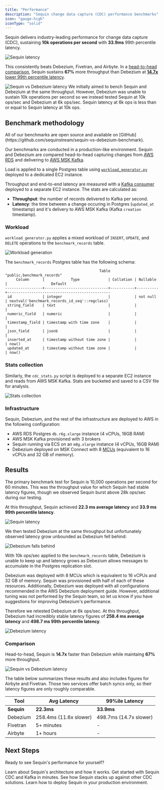 ```yaml
---
title: "Performance"
description: "Sequin change data capture (CDC) performance benchmarks"
icon: "gauge-high"
iconType: "solid"
---
```


Sequin delivers industry-leading performance for change data capture (CDC), sustaining **10k operations per second** with **33.9ms** 99th percentile latency. 

<Frame>
  <img src="/images/performance/sequin-latency.png" alt="Sequin latency" />
</Frame>

This consistently beats Debezium, Fivetran, and Airbyte. In a [head-to-head comparison](https://github.com/sequinstream/sequin-vs-debezium-benchmark), Sequin sustains **67%** more throughput than Debezium at [**14.7x** lower 99th percentile latency](#comparison).

<Frame>
  <img src="/images/performance/sequin-vs-debezium-latency.png" alt="Sequin vs Debezium latency" />
</Frame>

<Note>
  We initially aimed to bench Sequin and Debezium at the same throughput. However, Debezium was unable to sustain 10k operations per second so we instead tested Sequin at 10k ops/sec and Debezium at 6k ops/sec. Sequin latency at 6k ops is less than or equal to Sequin latency at 10k ops.
</Note>

## Benchmark methodology

<Info>
  All of our benchmarks are open source and available on [GitHub](https://github.com/sequinstream/sequin-vs-debezium-benchmark).
</Info>

Our benchmarks are conducted in a production-like environment. Sequin and Debezium are compared head-to-head capturing changes from [AWS RDS](https://aws.amazon.com/rds/) and delivering to [AWS MSK Kafka](https://aws.amazon.com/msk/).

Load is applied to a single Postgres table using [`workload_generator.py`](https://github.com/sequinstream/sequin-vs-debezium-benchmark/blob/main/workload_generator.py) deployed to a dedicated EC2 instance.

Throughput and end-to-end latency are measured with a [Kafka consumer](https://github.com/sequinstream/sequin-vs-debezium-benchmark/blob/main/cdc_stats.py) deployed to a separate EC2 instance. The stats are calculated as:
* **Throughput**: the number of records delivered to Kafka per second.
* **Latency**: the time between a change occuring in Postgres (`updated_at` timestamp) and it's delivery to AWS MSK Kafka (Kafka `creation` timestamp).

### Workload

`workload_generator.py` applies a mixed workload of `INSERT`, `UPDATE`, and `DELETE` operations to the `benchmark_records` table.

<Frame>
  <img src="/images/performance/workload-generation.png" alt="Workload generation" />
</Frame>

The `benchmark_records` Postgres table has the following schema:

```
                                           Table "public.benchmark_records"
     Column      |            Type             | Collation | Nullable |                    Default
-----------------+-----------------------------+-----------+----------+-----------------------------------------------
 id              | integer                     |           | not null | nextval('benchmark_records_id_seq'::regclass)
 string_field    | text                        |           |          |
 numeric_field   | numeric                     |           |          |
 timestamp_field | timestamp with time zone    |           |          |
 json_field      | jsonb                       |           |          |
 inserted_at     | timestamp without time zone |           |          | now()
 updated_at      | timestamp without time zone |           |          | now()
```

### Stats collection

Similarly, the `cdc_stats.py` script is deployed to a separate EC2 instance and reads from AWS MSK Kafka. Stats are bucketed and saved to a CSV file for analysis.

<Frame>
  <img src="/images/performance/cdc-stats.png" alt="Stats collection" />
</Frame>

### Infrastructure

Sequin, Debezium, and the rest of the infrastructure are deployed to AWS in the following configuration:

- AWS RDS Postgres `db.r6g.xlarge` instance (4 vCPUs, 16GB RAM)
- AWS MSK Kafka provisioned with 3 brokers
- Sequin running via ECS on an `m8g.xlarge` instance (4 vCPUs, 16GB RAM)
- Debezium deployed on MSK Connect with 8 [MCUs](https://docs.aws.amazon.com/msk/latest/developerguide/msk-connect-capacity.html) (equivalent to 16 vCPUs and 32 GB of memory).

## Results

The primary benchmark test for Sequin is 10,000 operations per second for 60 minutes. This was the throughput value for which Sequin had stable latency figures, though we observed Sequin burst above 28k ops/sec during our testing.

At this throughput, Sequin achieved **22.3 ms average latency** and **33.9 ms 99th percentile latency**.

<Frame>
  <img src="/images/performance/sequin-latency.png" alt="Sequin latency" />
</Frame>

We then tested Debezium at the same throughput but unfortunately observed latency grow unbounded as Debezium fell behind:

<Frame>
  <img src="/images/performance/debezium-falls-behind.png" alt="Debezium falls behind" />
</Frame>

With 10k ops/sec applied to the `benchmark_records` table, Debezium is unable to keep up and latency grows as Debezium allows messages to accumulate in the Postgres replication slot.

<Note>
  Debezium was deployed with 8 MCUs which is equivalent to 16 vCPUs and 32 GB of memory. Sequin was provisioned with half of each of these resources. Additionally, Debezium was deployed with all configurations recommended in the AWS Debezium deployment guide. However, additional tuning was not performed by the Sequin team, so let us know if you have suggestions for improving Debezium's performance.
</Note>

Therefore we retested Debezium at 6k ops/sec. At this throughput, Debezium had incredibly stable latency figures of **258.4 ms average latency** and **498.7 ms 99th percentile latency**. 

<Frame>
  <img src="/images/performance/debezium-latency.png" alt="Debezium latency" />
</Frame>


### Comparison

Head-to-head, Sequin is **14.7x** faster than Debezium while maintaing **67%** more throughput.

<Frame>
  <img src="/images/performance/sequin-vs-debezium-latency.png" alt="Sequin vs Debezium latency" />
</Frame>

The table below summarizes these results and also includes figures for Airbyte and Fivetran. Those two services offer batch syncs only, so their latency figures are only roughly comparable.

| Tool | Avg Latency | 99%ile Latency |
|------|-------------|----------------|
| **Sequin** | **22.3ms** | **33.9ms** |
| Debezium | 258.4ms (11.6x slower) | 498.7ms (14.7x slower) |
| Fivetran | 5+ minutes | - |
| Airbyte | 1+ hours | - |

## Next Steps

Ready to see Sequin's performance for yourself?

<CardGroup cols={2}>
  <Card title="What is Sequin?" icon="elephant" href="/introduction">
    Learn about Sequin's architecture and how it works.
  </Card>
  <Card title="Quickstart with Kafka" icon="bolt" href="/quickstart/kafka">
    Get started with Sequin CDC and Kafka in minutes.
  </Card>
  <Card title="Compare CDC Tools" icon="scale-balanced" href="/compare">
    See how Sequin stacks up against other CDC solutions.
  </Card>
  <Card title="Deploy to Production" icon="rocket" href="/how-to/deploy-to-production">
    Learn how to deploy Sequin in your production environment.
  </Card>
</CardGroup>

